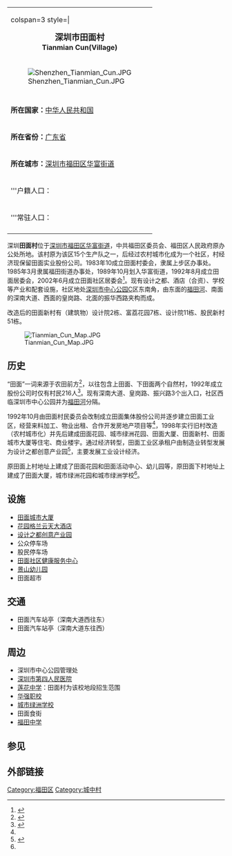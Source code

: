 {|class="infobox"  style="font-size:90%;"
| colspan=3 style=| <center>'''<big>深圳市田面村</big><br>Tianmian Cun(Village)'''</center>
|-
|[[File:Shenzhen_Tianmian_Cun.JPG|center]]
|-
|-
|'''所在国家：'''{{flagicon|China}}[[中华人民共和国|中华人民共和国]]
|-
|'''所在省份：'''[[广东省|广东省]]
|-
|'''所在城市：'''[[深圳市|深圳市]][[福田区|福田区]][[华富街道|华富街道]]
|-
|'''户籍人口：
|-
|'''常驻人口：
|-
|}
深圳'''田面村'''位于[[深圳市|深圳市]][[福田区|福田区]][[华富街道|华富街道]]，中共福田区委员会、福田区人民政府原办公处所地。该村原为该区15个生产队之一，后经过农村城市化成为一个社区，村经济现保留田面实业股份公司。1983年10成立田面村委会，隶属上步区办事处。1985年3月隶属福田街道办事处，1989年10月划入华富街道，1992年8月成立田面居委会，2002年6月成立田面社区居委会<ref name="ftdq">{{cite web |title=华富街道概况 |url=http://ftq.gd-info.gov.cn/shtml/ftq/lanmu4/lanmu6/2010/10/25/28785.shtml |publisher=福田区地情网 |accessdate=2014-10-07 |archive-url=https://web.archive.org/web/20141011134630/http://ftq.gd-info.gov.cn/shtml/ftq/lanmu4/lanmu6/2010/10/25/28785.shtml |archive-date=2014-10-11 |dead-url=yes }}</ref>。现有设计之都、酒店（合资）、学校等产业和配套设施，社区地处[[深圳市中心公园|深圳市中心公园]]C区东南角，由东面的[[福田河|福田河]]、南面的深南大道、西面的皇岗路、北面的振华西路夹构而成。

改造后的田面新村有（建筑物）设计院2栋、富荔花园7栋、设计院11栋、股民新村51栋。

[[File:Tianmian_Cun_Map.JPG|thumb]]

== 历史 ==
“田面”一词来源于农田前方<ref>{{cite web|url=http://www.szpl.gov.cn/main/dmzl/dmgs/200604040199361.shtml|title=破译深圳地名密码·罗湖|publisher=深圳市规划和国土资源委员会|accessdate=2014-10-07|deadurl=yes|archiveurl=https://web.archive.org/web/20141011175133/http://www.szpl.gov.cn/main/dmzl/dmgs/200604040199361.shtml|archivedate=2014年10月11日|df=}}</ref>，以往包含上田面、下田面两个自然村，1992年成立股份公司时仅有村民216人<ref>{{cite web|url=http://www.szftlib.com.cn/newsshow.jsp?itemid=5693|title=渔农村、田面村的神台祭祀|publisher=福田区图书馆|accessdate=2014-10-07|deadurl=yes|archiveurl=https://web.archive.org/web/20141011045353/http://www.szftlib.com.cn/newsshow.jsp?itemid=5693|archivedate=2014-10-11}}</ref>。现有深南大道、皇岗路、振兴路3个出入口，社区西临深圳市中心公园并为[[福田河|福田河]]分隔。

1992年10月由田面村民委员会改制成立田面集体股份公司并逐步建立田面工业区，经营来料加工、物业出租、合作开发房地产项目等<ref name="ftdq"></ref>，1998年实行旧村改造（农村城市化）并先后建成田面花园、城市绿洲花园、田面大厦、田面新村、田面城市大厦等住宅、商业楼宇。通过经济转型，田面工业区承租户由制造业转型发展为设计之都创意产业园<ref name="nd">{{cite web|url=http://epaper.oeeee.com/H/html/2014-03/27/content_2043155.htm|title=实施城中村改造 田面村堪称典范|publisher=南方都市报（南都网）|deadurl=yes|archiveurl=https://web.archive.org/web/20141011172615/http://epaper.oeeee.com/H/html/2014-03/27/content_2043155.htm|archivedate=2014-10-11}}</ref>，主要发展工业设计经济。

原田面上村地址上建成了田面花园和田面活动中心、幼儿园等，原田面下村地址上建成了田面大厦，城市绿洲花园和城市绿洲学校<ref name="nd"></ref>。

== 设施 ==
*[[田面城市大厦|田面城市大厦]]
*[[花园格兰云天大酒店|花园格兰云天大酒店]]
*[[设计之都创意产业园|设计之都创意产业园]]
*公众停车场
*股民停车场
*[[田面社区健康服务中心|田面社区健康服务中心]]
*[[景山幼儿园|景山幼儿园]]
*田面超市

== 交通 ==
* 田面汽车站亭（深南大道西往东）
* 田面汽车站亭（深南大道东往西）

== 周边 ==
* 深圳市中心公园管理处
* [[深圳市第四人民医院|深圳市第四人民医院]]
* [[莲花中学_(深圳)|莲花中学]]：田面村为该校地段招生范围
* [[华强职校|华强职校]]
*[[城市绿洲学校|城市绿洲学校]]
*田面食街
*[[福田中学|福田中学]]

== 参见 ==
{{reflist}}

== 外部链接 ==

[[Category:福田区|Category:福田区]]
[[Category:城中村|Category:城中村]]